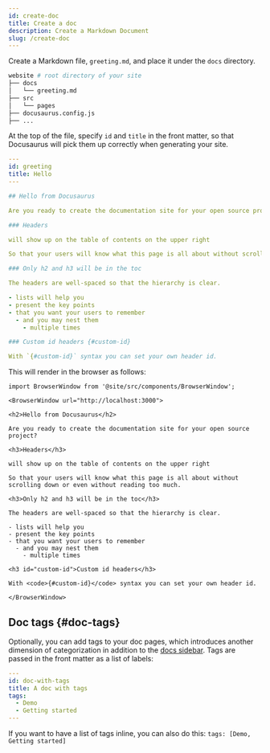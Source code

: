 ```yaml
---
id: create-doc
title: Create a doc
description: Create a Markdown Document
slug: /create-doc
---
```


Create a Markdown file, `greeting.md`, and place it under the `docs` directory.

```bash
website # root directory of your site
├── docs
│   └── greeting.md
├── src
│   └── pages
├── docusaurus.config.js
├── ...
```

At the top of the file, specify `id` and `title` in the front matter, so that Docusaurus will pick them up correctly when generating your site.

```yml
---
id: greeting
title: Hello
---

## Hello from Docusaurus

Are you ready to create the documentation site for your open source project?

### Headers

will show up on the table of contents on the upper right

So that your users will know what this page is all about without scrolling down or even without reading too much.

### Only h2 and h3 will be in the toc

The headers are well-spaced so that the hierarchy is clear.

- lists will help you
- present the key points
- that you want your users to remember
  - and you may nest them
    - multiple times

### Custom id headers {#custom-id}

With `{#custom-id}` syntax you can set your own header id.
```

This will render in the browser as follows:

```mdx-code-block
import BrowserWindow from '@site/src/components/BrowserWindow';

<BrowserWindow url="http://localhost:3000">

<h2>Hello from Docusaurus</h2>

Are you ready to create the documentation site for your open source project?

<h3>Headers</h3>

will show up on the table of contents on the upper right

So that your users will know what this page is all about without scrolling down or even without reading too much.

<h3>Only h2 and h3 will be in the toc</h3>

The headers are well-spaced so that the hierarchy is clear.

- lists will help you
- present the key points
- that you want your users to remember
  - and you may nest them
    - multiple times

<h3 id="custom-id">Custom id headers</h3>

With <code>{#custom-id}</code> syntax you can set your own header id.

</BrowserWindow>
```

## Doc tags {#doc-tags}

Optionally, you can add tags to your doc pages, which introduces another dimension of categorization in addition to the [docs sidebar](./sidebar.md). Tags are passed in the front matter as a list of labels:

<!-- prettier-ignore-start -->
```yml "your-doc-page.md"
---
id: doc-with-tags
title: A doc with tags
tags:
  - Demo
  - Getting started
---
```

If you want to have a list of tags inline, you can also do this: `tags: [Demo, Getting started]`
<!-- prettier-ignore-end -->
